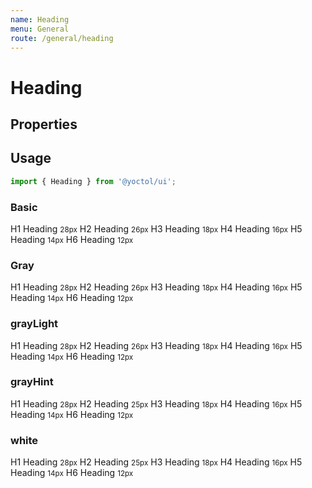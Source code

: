 ```yaml
---
name: Heading
menu: General
route: /general/heading
---
```



# Heading

## Properties

<PropsTable of={Heading} />

## Usage

```js
import { Heading } from '@yoctol/ui';
```

### Basic

<Playground>
  <Heading.h1>
    H1 Heading <small>28px</small>
  </Heading.h1>
  <Heading.h2>
    H2 Heading <small>26px</small>
  </Heading.h2>
  <Heading.h3>
    H3 Heading <small>18px</small>
  </Heading.h3>
  <Heading.h4>
    H4 Heading <small>16px</small>
  </Heading.h4>
  <Heading.h5>
    H5 Heading <small>14px</small>
  </Heading.h5>
  <Heading.h6>
    H6 Heading <small>12px</small>
  </Heading.h6>
</Playground>

### Gray

<Playground>
  <Heading.h1 gray>
    H1 Heading <small>28px</small>
  </Heading.h1>
  <Heading.h2 gray>
    H2 Heading <small>26px</small>
  </Heading.h2>
  <Heading.h3 gray>
    H3 Heading <small>18px</small>
  </Heading.h3>
  <Heading.h4 gray>
    H4 Heading <small>16px</small>
  </Heading.h4>
  <Heading.h5 gray>
    H5 Heading <small>14px</small>
  </Heading.h5>
  <Heading.h6 gray>
    H6 Heading <small>12px</small>
  </Heading.h6>
</Playground>

### grayLight

<Playground>
  <Heading.h1 grayLight>
    H1 Heading <small>28px</small>
  </Heading.h1>
  <Heading.h2 grayLight>
    H2 Heading <small>26px</small>
  </Heading.h2>
  <Heading.h3 grayLight>
    H3 Heading <small>18px</small>
  </Heading.h3>
  <Heading.h4 grayLight>
    H4 Heading <small>16px</small>
  </Heading.h4>
  <Heading.h5 grayLight>
    H5 Heading <small>14px</small>
  </Heading.h5>
  <Heading.h6 grayLight>
    H6 Heading <small>12px</small>
  </Heading.h6>
</Playground>

### grayHint

<Playground>
  <Heading.h1 grayHint>
    H1 Heading <small>28px</small>
  </Heading.h1>
  <Heading.h2 grayHint>
    H2 Heading <small>25px</small>
  </Heading.h2>
  <Heading.h3 grayHint>
    H3 Heading <small>18px</small>
  </Heading.h3>
  <Heading.h4 grayHint>
    H4 Heading <small>16px</small>
  </Heading.h4>
  <Heading.h5 grayHint>
    H5 Heading <small>14px</small>
  </Heading.h5>
  <Heading.h6 grayHint>
    H6 Heading <small>12px</small>
  </Heading.h6>
</Playground>

### white

<Playground>
  <div style={{ backgroundColor: '#000' }}>
    <Heading.h1 white>
      H1 Heading <small>28px</small>
    </Heading.h1>
    <Heading.h2 white>
      H2 Heading <small>25px</small>
    </Heading.h2>
    <Heading.h3 white>
      H3 Heading <small>18px</small>
    </Heading.h3>
    <Heading.h4 white>
      H4 Heading <small>16px</small>
    </Heading.h4>
    <Heading.h5 white>
      H5 Heading <small>14px</small>
    </Heading.h5>
    <Heading.h6 white>
      H6 Heading <small>12px</small>
    </Heading.h6>
  </div>
</Playground>
